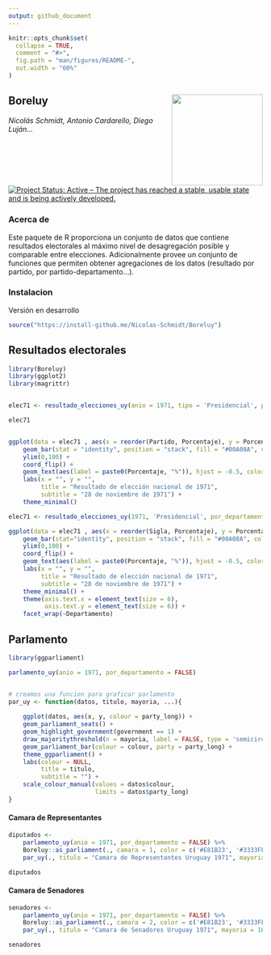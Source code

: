 ```yaml
---
output: github_document
---
```


<!-- README.md is generated from README.Rmd. Please edit that file -->

```r
knitr::opts_chunk$set(
  collapse = TRUE,
  comment = "#>",
  fig.path = "man/figures/README-",
  out.width = "60%"
)
```

## Boreluy  <img src='man/figures/logo_Boreluy.png' align="right" height="180" />

*Nicolás Schmidt, Antonio Cardarello, Diego Luján...*

<!-- badges: start -->

[![Project Status: Active – The project has reached a stable, usable
state and is being actively
developed.](https://www.repostatus.org/badges/latest/active.svg)](https://www.repostatus.org/#active)
<!-- badges: end --> <!-- badges: end -->

### Acerca de

Este paquete de R proporciona un conjunto de datos que contiene resultados electorales al máximo nivel de desagregación posible y comparable entre elecciones. Adicionalmente provee un conjunto de funciones que permiten obtener agregaciones de los datos (resultado por partido, por partido-departamento...).


### Instalacion

Versión en desarrollo

``` r
source("https://install-github.me/Nicolas-Schmidt/Boreluy")
```

## Resultados electorales

```r
library(Boreluy)
library(ggplot2)
library(magrittr)


elec71 <- resultado_elecciones_uy(anio = 1971, tipo = 'Presidencial', por_departamento = FALSE)

elec71


ggplot(data = elec71 , aes(x = reorder(Partido, Porcentaje), y = Porcentaje)) +
    geom_bar(stat = "identity", position = "stack", fill = "#00A08A", color = "black") +
    ylim(0,100) +
    coord_flip() +
    geom_text(aes(label = paste0(Porcentaje, "%")), hjust = -0.5, color = "gray9", size = 3) +
    labs(x = "", y = "",
         title = "Resultado de elección nacional de 1971",
         subtitle = "28 de noviembre de 1971") +
    theme_minimal()
```


```r
elec71 <- resultado_elecciones_uy(1971, 'Presidencial', por_departamento = TRUE) 

ggplot(data = elec71 , aes(x = reorder(Sigla, Porcentaje), y = Porcentaje)) +
    geom_bar(stat="identity", position = "stack", fill = "#00A08A", color = "black") +
    ylim(0,100) +
    coord_flip() +
    geom_text(aes(label = paste0(Porcentaje, "%")), hjust = -0.5, color = "gray9", size = 2) +
    labs(x = "", y = "",
         title = "Resultado de elección nacional de 1971",
         subtitle = "28 de noviembre de 1971") +
    theme_minimal() + 
    theme(axis.text.x = element_text(size = 6),
          axis.text.y = element_text(size = 6)) +
    facet_wrap(~Departamento)

```

## Parlamento

```r
library(ggparliament)

parlamento_uy(anio = 1971, por_departamento = FALSE)


# creamos una funcion para graficar parlamento
par_uy <- function(datos, titulo, mayoria, ...){
    
    ggplot(datos, aes(x, y, colour = party_long)) +
    geom_parliament_seats() + 
    geom_highlight_government(government == 1) +
    draw_majoritythreshold(n = mayoria, label = FALSE, type = 'semicircle') +
    geom_parliament_bar(colour = colour, party = party_long) + 
    theme_ggparliament() +
    labs(colour = NULL, 
         title = titulo,
         subtitle = "") +
    scale_colour_manual(values = datos$colour,
                        limits = datos$party_long)
}

```

#### Camara de Representantes

```r
diputados <- 
    parlamento_uy(anio = 1971, por_departamento = FALSE) %>% 
    Boreluy::as_parliament(., camara = 1, color = c('#E81B23', '#3333FF', '#B4B4B4')) %>% 
    par_uy(., titulo = "Camara de Representantes Uruguay 1971", mayoria = 51)

diputados
```

#### Camara de Senadores

```r
senadores <- 
    parlamento_uy(anio = 1971, por_departamento = FALSE) %>% 
    Boreluy::as_parliament(., camara = 2, color = c('#E81B23', '#3333FF', '#B4B4B4')) %>% 
    par_uy(., titulo = "Camara de Senadores Uruguay 1971", mayoria = 16)

senadores

```




